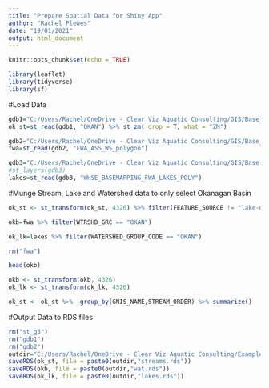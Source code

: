 ```yaml
---
title: "Prepare Spatial Data for Shiny App"
author: "Rachel Plewes"
date: "19/01/2021"
output: html_document
---
```


```r
knitr::opts_chunk$set(echo = TRUE)
```

```r
library(leaflet)
library(tidyverse)
library(sf)
```

#Load Data
```r
gdb1="C:/Users/Rachel/OneDrive - Clear Viz Aquatic Consulting/GIS/Base_Data/FWA_Features/FWA_STREAM_NETWORKS_SP.gdb"
ok_st=st_read(gdb1, "OKAN") %>% st_zm( drop = T, what = "ZM")
```

```r
gdb2="C:/Users/Rachel/OneDrive - Clear Viz Aquatic Consulting/GIS/Base_Data/Watersheds/FWA_ASSESSMENT_WATERSHEDS_POLY"
fwa=st_read(gdb2, "FWA_ASS_WS_polygon")
```

```r
gdb3="C:/Users/Rachel/OneDrive - Clear Viz Aquatic Consulting/GIS/Base_Data/FWA_Features/FWA_LAKES_POLY.gdb"
#st_layers(gdb3)
lakes=st_read(gdb3, "WHSE_BASEMAPPING_FWA_LAKES_POLY") 
```
#Munge Stream, Lake and Watershed data to only select Okanagan Basin

```r
ok_st <- st_transform(ok_st, 4326) %>% filter(FEATURE_SOURCE != "lake-def skelet")
```

```r
okb=fwa %>% filter(WTRSHD_GRC == "OKAN")
```

```r
ok_lk=lakes %>% filter(WATERSHED_GROUP_CODE == "OKAN")
```


```r
rm("fwa")
```

```r
head(okb)
```


```r
okb <- st_transform(okb, 4326)
ok_lk <- st_transform(ok_lk, 4326)
```

```r
ok_st <- ok_st %>%  group_by(GNIS_NAME,STREAM_ORDER) %>% summarize()
```


#Output Data to RDS files
```r
rm("st_g3")
rm("gdb1")
rm("gdb2")
outdir="C:/Users/Rachel/OneDrive - Clear Viz Aquatic Consulting/Example_Projects/Shiny_App/watershed_select/data/"
saveRDS(ok_st, file = paste0(outdir,"streams.rds"))
saveRDS(okb, file = paste0(outdir,"wat.rds"))
saveRDS(ok_lk, file = paste0(outdir,"lakes.rds"))
```







